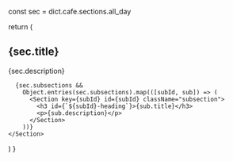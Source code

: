 
  const sec = dict.cafe.sections.all_day

  return (
    <Section id="all_day" className="main-section">
      <h2 id="all_day-heading">{sec.title}</h2>
      <p>{sec.description}</p>

      {sec.subsections &&
        Object.entries(sec.subsections).map(([subId, sub]) => (
          <Section key={subId} id={subId} className="subsection">
            <h3 id={`${subId}-heading`}>{sub.title}</h3>
            <p>{sub.description}</p>
          </Section>
        ))}
    </Section>
  )
}